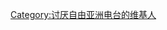 {{Userbox
 |border-c = black
 |border-s = <!-- 用戶框邊框的尺寸 -->
 |id-c = #158E45
 |id-s = <!-- 左ID區 的字體大小（pt） -->
 |id-fc = white
 |info-c = white
 |info-s = <!-- Info區的字體大小 -->
 |info-fc = black
 |id = <s>[[自由亚洲电台|<span style="color: white;">RFA</span>]]</s>

 |info  = 这名用户非常讨厌除了[[造谣]]啥也不会的'''[[自由亚洲电台]]'''。</br>'''<span style="color: #158E45;">Radio Fake Asia</span>'''
}}[[Category:讨厌自由亚洲电台的维基人]]